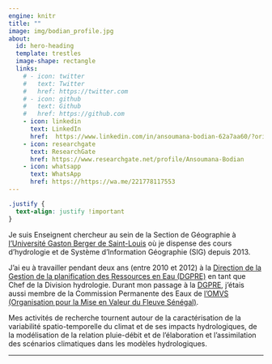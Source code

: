 ```yaml
---
engine: knitr
title: ""
image: img/bodian_profile.jpg
about:
  id: hero-heading
  template: trestles
  image-shape: rectangle
  links:
    # - icon: twitter
    #   text: Twitter
    #   href: https://twitter.com
    # - icon: github
    #   text: Github
    #   href: https://github.com
    - icon: linkedin
      text: LinkedIn
      href:  https://www.linkedin.com/in/ansoumana-bodian-62a7aa60/?originalSubdomain=sn
    - icon: researchgate
      text: ResearchGate
      href: https://www.researchgate.net/profile/Ansoumana-Bodian
    - icon: whatsapp
      text: WhatsApp
      href: https://https://wa.me/221778117553
---
```


```css
.justify {
  text-align: justify !important
}
```

::: {.column-screen-inset}

::: {#hero-heading}

::: {.justify}
Je suis Enseignent chercheur au sein de la Section de Géographie à [l'Université Gaston Berger de Saint-Louis](https://www.ugb.sn/) où je dispense des cours d'hydrologie et de Système d'Information Géographie (SIG) depuis 2013. 

J'ai eu à travailler pendant deux ans (entre 2010 et 2012) à la [Direction de la Gestion de la planification des Ressources en Eau (DGPRE)](http://www.dgpre.gouv.sn/) en tant que Chef de la Division hydrologie. Durant mon passage à la [DGPRE](http://www.dgpre.gouv.sn/), j'étais aussi membre de la Commission Permanente des Eaux de [l'OMVS (Organisation pour la Mise en Valeur du Fleuve Sénégal)](https://www.omvs.org/). 

Mes activités de recherche tournent autour de la caractérisation de la variabilité spatio-temporelle du climat et de ses impacts hydrologiques, de la modélisation de la relation pluie-débit et de l'élaboration et l'assimilation des scénarios climatiques dans les modèles hydrologiques.
:::

:::

---

:::

